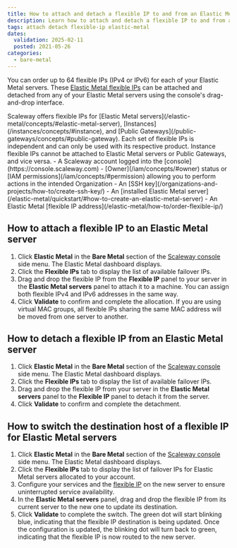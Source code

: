 ```yaml
---
title: How to attach and detach a flexible IP to and from an Elastic Metal server
description: Learn how to attach and detach a flexible IP to and from a Scaleway Elastic Metal server.
tags: attach detach flexible-ip elastic-metal
dates:
  validation: 2025-02-11
  posted: 2021-05-26
categories:
  - bare-metal
---
```



You can order up to 64 flexible IPs (IPv4 or IPv6) for each of your Elastic Metal servers. These [Elastic Metal flexible IPs](/elastic-metal/concepts/#flexible-ip) can be attached and detached from any of your Elastic Metal servers using the console's drag-and-drop interface.

<Message type="important">
  Scaleway offers flexible IPs for [Elastic Metal servers](/elastic-metal/concepts/#elastic-metal-server), [Instances](/instances/concepts/#instance), and [Public Gateways](/public-gateways/concepts/#public-gateway). Each set of flexible IPs is independent and can only be used with its respective product. Instance flexible IPs cannot be attached to Elastic Metal servers or Public Gateways, and vice versa.
</Message>

<Requirements />
- A Scaleway account logged into the [console](https://console.scaleway.com)
- [Owner](/iam/concepts/#owner) status or [IAM permissions](/iam/concepts/#permission) allowing you to perform actions in the intended Organization
- An [SSH key](/organizations-and-projects/how-to/create-ssh-key/)
- An [installed Elastic Metal server](/elastic-metal/quickstart/#how-to-create-an-elastic-metal-server)
- An Elastic Metal [flexible IP address](/elastic-metal/how-to/order-flexible-ip/)

## How to attach a flexible IP to an Elastic Metal server

1. Click **Elastic Metal** in the **Bare Metal** section of the [Scaleway console](https://console.scaleway.com) side menu. The Elastic Metal dashboard displays.
2. Click the **Flexible IPs** tab to display the list of available failover IPs.
3. Drag and drop the flexible IP from the **Flexible IP** panel to your server in the **Elastic Metal servers** panel to attach it to a machine.
   <Message type="tip">
      You can assign both flexible IPv4 and IPv6 addresses in the same way.
   </Message>
4. Click **Validate** to confirm and complete the allocation.
   <Message type="note">
      If you are using virtual MAC groups, all flexible IPs sharing the same MAC address will be moved from one server to another.
   </Message>

## How to detach a flexible IP from an Elastic Metal server

1. Click **Elastic Metal** in the **Bare Metal** section of the [Scaleway console](https://console.scaleway.com) side menu. The Elastic Metal dashboard displays.
2. Click the **Flexible IPs** tab to display the list of available failover IPs.
3. Drag and drop the flexible IP from your server in the **Elastic Metal servers** panel to the **Flexible IP** panel to detach it from the server.
4. Click **Validate** to confirm and complete the detachment.

## How to switch the destination host of a flexible IP for Elastic Metal servers

1. Click **Elastic Metal** in the **Bare Metal** section of the [Scaleway console](https://console.scaleway.com) side menu. The Elastic Metal dashboard displays.
2. Click the **Flexible IPs** tab to display the list of failover IPs for Elastic Metal servers allocated to your account.
3. Configure your services and the [flexible IP](/elastic-metal/how-to/configure-flexible-ip/) on the new server to ensure uninterrupted service availability.
4. In the **Elastic Metal servers** panel, drag and drop the flexible IP from its current server to the new one to update its destination.
5. Click **Validate** to complete the switch. The green dot will start blinking blue, indicating that the flexible IP destination is being updated. Once the configuration is updated, the blinking dot will turn back to green, indicating that the flexible IP is now routed to the new server.